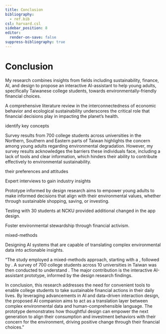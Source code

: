 ```yaml
---
title: Conclusion
bibliography:
  - ref.bib
csl: harvard.csl
sidebar_position: 8
editor:
  render-on-save: false
suppress-bibliography: true
---
```





# Conclusion

My research combines insights from fields including sustainability,
finance, AI, and design to propose an interactive AI-assistant to help
young adults, specifically Taiwanese college students, towards
environmentally-friendly financial choices.

A comprehensive literature review in the interconnectedness of economic
behavior and ecological sustainability underscores the critical role
that financial decisions play in impacting the planet’s health.

identify key concepts

Survey results from 700 college students across universities in the
Northern, Southern and Eastern parts of Taiwan highlights the concern
among young adults regarding environmental degradation. However, my
survey results acknowledges the barriers these individuals face,
including a lack of tools and clear information, which hinders their
ability to contribute effectively to environmental sustainability.

their preferences and attitudes

Expert interviews to gain industry insights

Prototype informed by design research aims to empower young adults to
make informed decisions that align with their environmental values,
whether through sustainable shopping, saving, or investing.

Testing with 30 students at NCKU provided additional changed in the app
design.

Foster environmental stewardship through financial activism.

mixed-methods

Designing AI systems that are capable of translating complex
environmental data into actionable insights.

“The study employed a mixed-methods approach, starting with a , followed
by . A survey of 700 college students across 10 universities in Taiwan
was then conducted to understand . The major contribution is the
interactive AI-assistant prototype, informed by the design research
findings.

In conclusion, this research addresses the need for convenient tools to
enable college students to take sustainable financial actions in their
daily lives. By leveraging advancements in AI and data-driven
interaction design, the proposed AI companion aims to act as a
translation layer between complex environmental data and
human-comprehensible language. The prototype demonstrates how thoughtful
design can empower the next generation to align their consumption and
investment behaviors with their concern for the environment, driving
positive change through their financial choices.”
